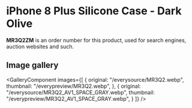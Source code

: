 
# iPhone 8 Plus Silicone Case - Dark Olive

<Callout type='info' emoji='👉🏻'>**MR3Q2ZM** is an order number for this product, used for search engines, auction websites and such.</Callout>

## Image gallery

<GalleryComponent
    images={[
      {
        original: "/everysource/MR3Q2.webp",
        thumbnail: "/everypreview/MR3Q2.webp",
      },
      {
        original: "/everysource/MR3Q2_AV1_SPACE_GRAY.webp",
        thumbnail: "/everypreview/MR3Q2_AV1_SPACE_GRAY.webp",
      }
    ]}
  />
